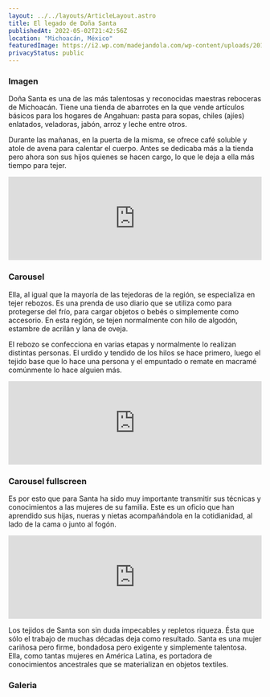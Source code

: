```yaml
---
layout: ../../layouts/ArticleLayout.astro
title: El legado de Doña Santa
publishedAt: 2022-05-02T21:42:56Z
location: "Michoacán, México"
featuredImage: https://i2.wp.com/madejandola.com/wp-content/uploads/2019/09/legado-dona-santa-009.jpg?w=1600
privacyStatus: public
---
```


### Imagen

Doña Santa es una de las más talentosas y reconocidas maestras reboceras de Michoacán. Tiene una tienda de abarrotes en la que vende artículos básicos para los hogares de Angahuan: pasta para sopas, chiles (ajíes) enlatados, veladoras, jabón, arroz y leche entre otros.

Durante las mañanas, en la puerta de la misma, se ofrece café soluble y atole de avena para calentar el cuerpo. Antes se dedicaba más a la tienda pero ahora son sus hijos quienes se hacen cargo, lo que le deja a ella más tiempo para tejer.

<iframe class="max-w-4xl mx-auto" src="https://w.soundcloud.com/player/?url=https%3A//api.soundcloud.com/tracks/626529489&amp;color=%23c93838&amp;auto_play=false&amp;hide_related=false&amp;show_comments=true&amp;show_user=true&amp;show_reposts=false&amp;show_teaser=true" width="100%" height="166" frameborder="no" scrolling="no"></iframe>



### Carousel

Ella, al igual que la mayoría de las tejedoras de la región, se especializa en tejer rebozos. Es una prenda de uso diario que se utiliza como para protegerse del frío, para cargar objetos o bebés o simplemente como accesorio. En esta región, se tejen normalmente con hilo de algodón, estambre de acrilán y lana de oveja.

El rebozo se confecciona en varias etapas y normalmente lo realizan distintas personas. El urdido y tendido de los hilos se hace primero, luego el tejido base que lo hace una persona y el empuntado o remate en macramé comúnmente lo hace alguien más.

<iframe class="max-w-4xl mx-auto" src="https://w.soundcloud.com/player/?url=https%3A//api.soundcloud.com/tracks/626529405&amp;color=%23c93838&amp;auto_play=false&amp;hide_related=false&amp;show_comments=true&amp;show_user=true&amp;show_reposts=false&amp;show_teaser=true" width="100%" height="166" frameborder="no" scrolling="no"></iframe>

### Carousel fullscreen

Es por esto que para Santa ha sido muy importante transmitir sus técnicas y conocimientos a las mujeres de su familia. Este es un oficio que han aprendido sus hijas, nueras y nietas acompañándola en la cotidianidad, al lado de la cama o junto al fogón.

<iframe class="max-w-4xl mx-auto" src="https://w.soundcloud.com/player/?url=https%3A//api.soundcloud.com/tracks/626529309&amp;color=%23c93838&amp;auto_play=false&amp;hide_related=false&amp;show_comments=true&amp;show_user=true&amp;show_reposts=false&amp;show_teaser=true" width="100%" height="166" frameborder="no" scrolling="no"></iframe>

Los tejidos de Santa son sin duda impecables y repletos riqueza. Ésta que sólo el trabajo de muchas décadas deja como resultado. Santa es una mujer cariñosa pero firme, bondadosa pero exigente y simplemente talentosa. Ella, como tantas mujeres en América Latina, es portadora de conocimientos ancestrales que se materializan en objetos textiles.

### Galeria
